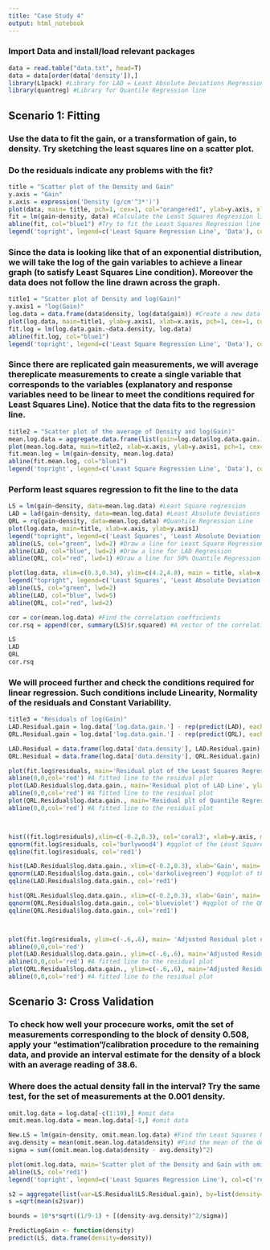 ```yaml
---
title: "Case Study 4"
output: html_notebook
---
```


### Import Data and install/load relevant packages
```r
data = read.table("data.txt", head=T)
data = data[order(data['density']),]
library(L1pack) #Library for LAD = Least Absolute Deviations Regression Line
library(quantreg) #Library for Quantile Regression line
```

## Scenario 1: Fitting

### Use the data to fit the gain, or a transformation of gain, to density. Try sketching the least squares line on a scatter plot.

### Do the residuals indicate any problems with the fit?


```r
title = "Scatter plot of the Density and Gain"
y.axis = "Gain"
x.axis = expression('Density (g/cm'^3*')')
plot(data, main= title, pch=1, cex=1, col="orangered1", ylab=y.axis, xlab=x.axis) #Scatter plot of the data
fit = lm(gain~density, data) #Calculate the Least Squares Regression line for the given data
abline(fit, col="blue1") #Try to fit the Least Squares Regression line to the data
legend('topright', legend=c('Least Square Regression Line', 'Data'), col=c("blue1","orangered1"), lty=1)
```

### Since the data is looking like that of an exponential distribution, we will take the log of the gain variables to achieve a linear graph (to satisfy Least Squares Line condition). Moreover the data does not follow the line drawn across the graph.


```r
title1 = "Scatter plot of Density and log(Gain)"
y.axis1 = "log(Gain)"
log.data = data.frame(data$density, log(data$gain)) #Create a new data set where the we take the log of the gain variables
plot(log.data, main=title1, ylab=y.axis1, xlab=x.axis, pch=1, cex=1, col="darkorange")
fit.log = lm(log.data.gain.~data.density, log.data)
abline(fit.log, col="blue1")
legend('topright', legend=c('Least Square Regression Line', 'Data'), col=c("blue1","darkorange"), lty=1)
```

### Since there are replicated gain measurements, we will average thereplicate measurements to create a single variable that corresponds to the variables (explanatory and response variables need to be linear to meet the conditions required for Least Squares Line). Notice that the data fits to the regression line.


```r
title2 = "Scatter plot of the average of Density and log(Gain)"
mean.log.data = aggregate.data.frame(list(gain=log.data$log.data.gain.),list(density=log.data$data.density), FUN=mean)
plot(mean.log.data, main=title2, xlab=x.axis, ylab=y.axis1, pch=1, cex=1, col="darkgoldenrod1")
fit.mean.log = lm(gain~density, mean.log.data)
abline(fit.mean.log, col="blue1")
legend('topright', legend=c('Least Square Regression Line', 'Data'), col=c("blue1","darkorange"), lty=1)
```

### Perform least squares regression to fit the line to the data

```r
LS = lm(gain~density, data=mean.log.data) #Least Square regression
LAD = lad(gain~density, data=mean.log.data) #Least Absolute Deviations Regression
QRL = rq(gain~density, data=mean.log.data) #Quantile Regression Line
plot(log.data, main=title, xlab=x.axis, ylab=y.axis1)
legend("topright", legend=c('Least Squares', 'Least Absolute Deviation','50% Quantile'), col=c('green','blue','red'), lty=1)
abline(LS, col="green", lwd=2) #Draw a line for Least Square Regression
abline(LAD, col="blue", lwd=2) #Draw a line for LAD Regression
abline(QRL, col="red", lwd=1) #Draw a line for 50% Quantile Regression

plot(log.data, xlim=c(0.3,0.34), ylim=c(4.2,4.8), main = title, xlab=x.axis, ylab=y.axis1) #Zoomed in version to visualize regression lines
legend("topright", legend=c('Least Squares', 'Least Absolute Deviation','50% Quantile'), col=c('green','blue','red'), lty=1)
abline(LS, col="green", lwd=2)
abline(LAD, col="blue", lwd=5)
abline(QRL, col="red", lwd=2)  

cor = cor(mean.log.data) #Find the correlation coefficients
cor.rsq = append(cor, summary(LS)$r.squared) #A vector of the correlation coefficients and r squared value

LS 
LAD 
QRL 
cor.rsq 
```

### We will proceed further and check the conditions required for linear regression. Such conditions include Linearity, Normality of the residuals and Constant Variability.

```r
title3 = "Residuals of log(Gain)"
LAD.Residual.gain = log.data['log.data.gain.'] - rep(predict(LAD), each=10) #Calculate for the LAD gain
QRL.Residual.gain = log.data['log.data.gain.'] - rep(predict(QRL), each=10) #Calculate for the QRL gain

LAD.Residual = data.frame(log.data['data.density'], LAD.Residual.gain)
QRL.Residual = data.frame(log.data['data.density'], QRL.Residual.gain)

plot(fit.log$residuals, main='Residual plot of the Least Squares Regression Line', ylab=y.axis1, col='green4') #Residual plot of Least Sqaures
abline(0,0,col='red') #A fitted line to the residual plot
plot(LAD.Residual$log.data.gain., main='Residual plot of LAD Line', ylab='Gain', col='blue2') #Residual plot of LAD
abline(0,0,col='red') #A fitted line to the residual plot
plot(QRL.Residual$log.data.gain., main='Residual plt of Quantile Regression Line', ylab='Gain', col='darkmagenta') #Residual plot of Quantile Regression
abline(0,0,col='red') #A fitted line to the residual plot



hist((fit.log$residuals),xlim=c(-0.2,0.3), col='coral3', xlab=y.axis, main='Histogram: Least Squares Regression Line', breaks=15) #Histogram of the least sqaures plot is normal
qqnorm(fit.log$residuals, col='burlywood4') #qqplot of the Least Squares residual plot 
qqline(fit.log$residuals, col='red1')

hist(LAD.Residual$log.data.gain., xlim=c(-0.2,0.3), xlab='Gain', main='Histogram: LAD Regression Line', breaks=15, col='darkgoldenrod3') #Histogram of the LAD is normal
qqnorm(LAD.Residual$log.data.gain., col='darkolivegreen') #qqplot of the LAD residual plot
qqline(LAD.Residual$log.data.gain., col='red1')

hist(QRL.Residual$log.data.gain., xlim=c(-0.2,0.3), xlab='Gain', main='Histogram: LAD Regression Line', breaks=15, col='darkblue') #Histogram of the LAD is normal
qqnorm(QRL.Residual$log.data.gain., col='blueviolet') #qqplot of the QRL residual plot
qqline(QRL.Residual$log.data.gain., col='red1')



plot(fit.log$residuals, ylim=c(-.6,.6), main= 'Adjusted Residual plot of Least Squares Regression Line', ylab=y.axis1, col='green4') #Check for constant Variability with an adjusted plot for Least Squares
abline(0,0,col='red')
plot(LAD.Residual$log.data.gain., ylim=c(-.6,.6), main='Adjusted Residual plot of LAD Line', ylab='Gain', col='blue2') #Check for constant Variability with an adjusted plot for LAD
abline(0,0,col='red') #A fitted line to the residual plot
plot(QRL.Residual$log.data.gain., ylim=c(-.6,.6), main='Adjusted Residual plt of Quantile Regression Line', ylab='Gain', col='darkmagenta') #Check for constant Variability with an adjusted plot for Quantile Regression
abline(0,0,col='red') #A fitted line to the residual plot
```

## Scenario 3: Cross Validation

### To check how well your procecure works, omit the set of measurements corresponding to the block of density 0.508, apply your "estimation"/calibration procedure to the remaining data, and provide an interval estimate for the density of a block with an average reading of 38.6.
### Where does the actual density fall in the interval? Try the same test, for the set of measurements at the 0.001 density.

```r
omit.log.data = log.data[-c(1:10),] #omit data
omit.mean.log.data = mean.log.data[-1,] #omit data

New.LS = lm(gain~density, omit.mean.log.data) #Find the Least Squares Regression Line for the new data
avg.density = mean(omit.mean.log.data$density) #Find the mean of the density for the new data
sigma = sum((omit.mean.log.data$density - avg.density)^2) 

plot(omit.log.data, main='Scatter plot of the Density and Gain with omitted data', xlab=x.axis, ylab=y.axis1)
abline(LS, col='red1')
legend('topright', legend=c('Least Squares Regression Line'), col=c('red'), lwd=1)

s2 = aggregate(list(var=LS.Residual$LS.Residual.gain), by=list(density=LS.Residual$data.density), FUN=var)
s =sqrt(mean(s2$var))

bounds = 10*s*sqrt((1/9-1) + [(density-avg.density)^2/sigma)]

PredictLogGain <- function(density)
predict(LS, data.frame(density=density)) 
 
```
